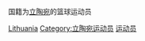 {{Catnav|頁面分類|人物|各職業人物|运动员|篮球运动员}}
{{Catnav|頁面分類|...|球類運動|篮球|篮球运动员}}

国籍为[[立陶宛|立陶宛]]的篮球运动员
{{Commonscat|Basketball players from Lithuania}}

[[Category:各國籃球運動員|Lithuania]]
[[Category:立陶宛运动员|Category:立陶宛运动员]]
[[Category:立陶宛籃球‎|运动员]]